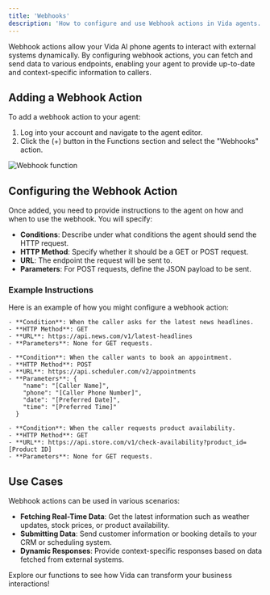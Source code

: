 ```yaml
---
title: 'Webhooks'
description: 'How to configure and use Webhook actions in Vida agents.'
---
```


Webhook actions allow your Vida AI phone agents to interact with external systems dynamically. By configuring webhook actions, you can fetch and send data to various endpoints, enabling your agent to provide up-to-date and context-specific information to callers.

## Adding a Webhook Action

To add a webhook action to your agent:
1. Log into your account and navigate to the agent editor.
2. Click the (+) button in the Functions section and select the "Webhooks" action.

![Webhook function](https://vidapublic.s3.us-east-2.amazonaws.com/vida-edit-agent-functions-webhook.png "Webhook function")

## Configuring the Webhook Action

Once added, you need to provide instructions to the agent on how and when to use the webhook. You will specify:
- **Conditions**: Describe under what conditions the agent should send the HTTP request.
- **HTTP Method**: Specify whether it should be a GET or POST request.
- **URL**: The endpoint the request will be sent to.
- **Parameters**: For POST requests, define the JSON payload to be sent.

### Example Instructions

Here is an example of how you might configure a webhook action:

```plaintext
- **Condition**: When the caller asks for the latest news headlines.
- **HTTP Method**: GET
- **URL**: https://api.news.com/v1/latest-headlines
- **Parameters**: None for GET requests.

- **Condition**: When the caller wants to book an appointment.
- **HTTP Method**: POST
- **URL**: https://api.scheduler.com/v2/appointments
- **Parameters**: {
    "name": "[Caller Name]",
    "phone": "[Caller Phone Number]",
    "date": "[Preferred Date]",
    "time": "[Preferred Time]"
  }

- **Condition**: When the caller requests product availability.
- **HTTP Method**: GET
- **URL**: https://api.store.com/v1/check-availability?product_id=[Product ID]
- **Parameters**: None for GET requests.
```

## Use Cases

Webhook actions can be used in various scenarios:
- **Fetching Real-Time Data**: Get the latest information such as weather updates, stock prices, or product availability.
- **Submitting Data**: Send customer information or booking details to your CRM or scheduling system.
- **Dynamic Responses**: Provide context-specific responses based on data fetched from external systems.

Explore our functions to see how Vida can transform your business interactions!
